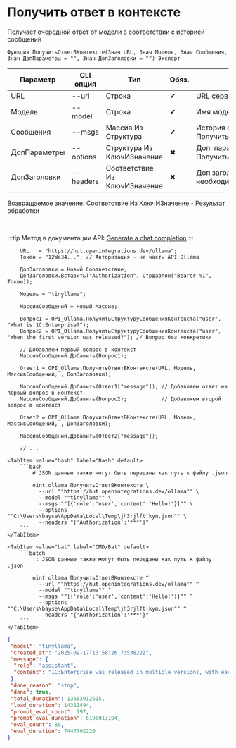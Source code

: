 ﻿---
sidebar_position: 3
description: Получить ответ в контексте и другие функции для работы с Ollama в Открытом пакете интеграций - бесплатной open-source библиотеке интеграций для 1С:Предприятие 8, OneScript и CLI
keywords: [1C, 1С, 1С:Предприятие, 1С:Предприятие 8.3, API, Интеграция, Сервисы, Обмен, OneScript, CLI, Ollama]
---


# Получить ответ в контексте
 Получает очередной ответ от модели в соответствии с историей сообщений



`Функция ПолучитьОтветВКонтексте(Знач URL, Знач Модель, Знач Сообщения, Знач ДопПараметры = "", Знач ДопЗаголовки = "") Экспорт`

  | Параметр | CLI опция | Тип | Обяз. | Назначение |
  |-|-|-|-|-|
  | URL | --url | Строка | &#x2714; | URL сервера Ollama |
  | Модель | --model | Строка | &#x2714; | Имя модели |
  | Сообщения | --msgs | Массив Из Структура | &#x2714; | История сообщений. См. ПолучитьСтруктуруСообщенияКонтекста |
  | ДопПараметры | --options | Структура Из КлючИЗначение | &#x2716; | Доп. параметры. См. ПолучитьСтруктуруПараметровЗапроса |
  | ДопЗаголовки | --headers | Соответствие Из КлючИЗначение | &#x2716; | Доп заголовки запроса, если необходимо |

  
  Возвращаемое значение:   Соответствие Из КлючИЗначение - Результат обработки

<br/>

:::tip
Метод в документации API: [Generate a chat completion](https://github.com/ollama/ollama/blob/main/docs/api.md#generate-a-chat-completion)
:::
<br/>



```bsl title="Пример использования для 1С:Предприятие/OneScript"
    URL   = "https://hut.openintegrations.dev/ollama";
    Токен = "12We34..."; // Авторизация - не часть API Ollama

    ДопЗаголовки = Новый Соответствие;
    ДопЗаголовки.Вставить("Authorization", СтрШаблон("Bearer %1", Токен));

    Модель = "tinyllama";

    МассивСообщений = Новый Массив;

    Вопрос1 = OPI_Ollama.ПолучитьСтруктуруСообщенияКонтекста("user", "What is 1C:Enterprise?");
    Вопрос2 = OPI_Ollama.ПолучитьСтруктуруСообщенияКонтекста("user", "When the first version was released?"); // Вопрос без конкретики

    // Добавляем первый вопрос в контекст
    МассивСообщений.Добавить(Вопрос1);

    Ответ1 = OPI_Ollama.ПолучитьОтветВКонтексте(URL, Модель, МассивСообщений, , ДопЗаголовки);

    МассивСообщений.Добавить(Ответ1["message"]); // Добавляем ответ на первый вопрос в контекст
    МассивСообщений.Добавить(Вопрос2);           // Добавляем второй вопрос в контекст

    Ответ2 = OPI_Ollama.ПолучитьОтветВКонтексте(URL, Модель, МассивСообщений, , ДопЗаголовки);

    МассивСообщений.Добавить(Ответ2["message"]);

    // ...
```
    

 <Tabs>
  
    <TabItem value="bash" label="Bash" default>
        ```bash
            # JSON данные также могут быть переданы как путь к файлу .json
            
            oint ollama ПолучитьОтветВКонтексте \
              --url ""https://hut.openintegrations.dev/ollama"" \
              --model ""tinyllama"" \
              --msgs ""[{'role':'user','content':'Hello!'}]"" \
              --options ""C:\Users\bayse\AppData\Local\Temp\jh3rjlft.kym.json"" \
              --headers "{'Authorization':'***'}"
        ```
    </TabItem>
  
    <TabItem value="bat" label="CMD/Bat" default>
        ```batch
            :: JSON данные также могут быть переданы как путь к файлу .json
            
            oint ollama ПолучитьОтветВКонтексте ^
              --url ""https://hut.openintegrations.dev/ollama"" ^
              --model ""tinyllama"" ^
              --msgs ""[{'role':'user','content':'Hello!'}]"" ^
              --options ""C:\Users\bayse\AppData\Local\Temp\jh3rjlft.kym.json"" ^
              --headers "{'Authorization':'***'}"
        ```
    </TabItem>
</Tabs>


```json title="Результат"
{
 "model": "tinyllama",
 "created_at": "2025-09-17T13:58:26.7353822Z",
 "message": {
  "role": "assistant",
  "content": "1C:Enterprise was released in multiple versions, with each version bringing new features and improvements. The latest release, 1C:Enterprise 2021, was launched in June 2021. This is the latest version of the software and includes many enhancements and upgrades that improve its functionality, usability, and overall performance."
 },
 "done_reason": "stop",
 "done": true,
 "total_duration": 13663012615,
 "load_duration": 14311494,
 "prompt_eval_count": 197,
 "prompt_eval_duration": 6196013104,
 "eval_count": 80,
 "eval_duration": 7447702220
}
```
